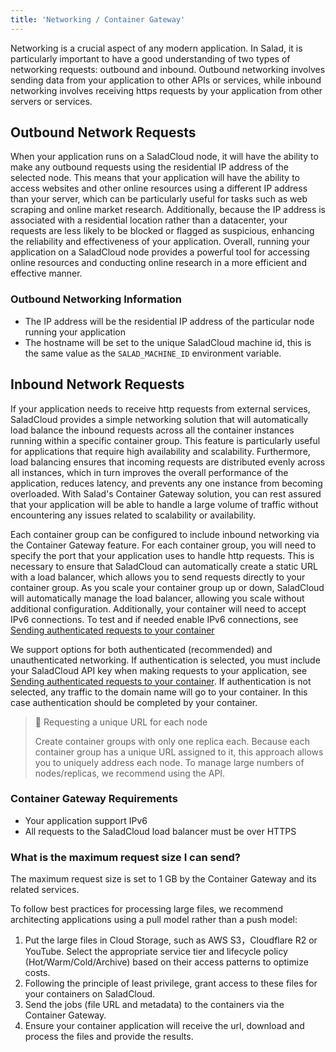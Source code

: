 ```yaml
---
title: 'Networking / Container Gateway'
---
```


Networking is a crucial aspect of any modern application. In Salad, it is particularly important to have a good
understanding of two types of networking requests: outbound and inbound. Outbound networking involves sending data from
your application to other APIs or services, while inbound networking involves receiving https requests by your
application from other servers or services.

## Outbound Network Requests

When your application runs on a SaladCloud node, it will have the ability to make any outbound requests using the
residential IP address of the selected node. This means that your application will have the ability to access websites
and other online resources using a different IP address than your server, which can be particularly useful for tasks
such as web scraping and online market research. Additionally, because the IP address is associated with a residential
location rather than a datacenter, your requests are less likely to be blocked or flagged as suspicious, enhancing the
reliability and effectiveness of your application. Overall, running your application on a SaladCloud node provides a
powerful tool for accessing online resources and conducting online research in a more efficient and effective manner.

### Outbound Networking Information

- The IP address will be the residential IP address of the particular node running your application
- The hostname will be set to the unique SaladCloud machine id, this is the same value as the `SALAD_MACHINE_ID`
  environment variable.

## Inbound Network Requests

If your application needs to receive http requests from external services, SaladCloud provides a simple networking
solution that will automatically load balance the inbound requests across all the container instances running within a
specific container group. This feature is particularly useful for applications that require high availability and
scalability. Furthermore, load balancing ensures that incoming requests are distributed evenly across all instances,
which in turn improves the overall performance of the application, reduces latency, and prevents any one instance from
becoming overloaded. With Salad's Container Gateway solution, you can rest assured that your application will be able to
handle a large volume of traffic without encountering any issues related to scalability or availability.

Each container group can be configured to include inbound networking via the Container Gateway feature. For each
container group, you will need to specify the port that your application uses to handle http requests. This is necessary
to ensure that SaladCloud can automatically create a static URL with a load balancer, which allows you to send requests
directly to your container group. As you scale your container group up or down, SaladCloud will automatically manage the
load balancer, allowing you scale without additional configuration. Additionally, your container will need to accept
IPv6 connections. To test and if needed enable IPv6 connections, see
[Sending authenticated requests to your container](/products/sce/gateway/sending-requests)

We support options for both authenticated (recommended) and unauthenticated networking. If authentication is selected,
you must include your SaladCloud API key when making requests to your application, see
[Sending authenticated requests to your container](/products/sce/gateway/sending-requests). If authentication is not
selected, any traffic to the domain name will go to your container. In this case authentication should be completed by
your container.

> 📘 Requesting a unique URL for each node
>
> Create container groups with only one replica each. Because each container group has a unique URL assigned to it, this
> approach allows you to uniquely address each node. To manage large numbers of nodes/replicas, we recommend using the
> API.

### Container Gateway Requirements

- Your application support IPv6
- All requests to the SaladCloud load balancer must be over HTTPS

### What is the maximum request size I can send?

The maximum request size is set to 1 GB by the Container Gateway and its related services.

To follow best practices for processing large files, we recommend architecting applications using a pull model rather
than a push model:

1. Put the large files in Cloud Storage, such as AWS S3，Cloudflare R2 or YouTube. Select the appropriate service tier
   and lifecycle policy (Hot/Warm/Cold/Archive) based on their access patterns to optimize costs.
2. Following the principle of least privilege, grant access to these files for your containers on SaladCloud.
3. Send the jobs (file URL and metadata) to the containers via the Container Gateway.
4. Ensure your container application will receive the url, download and process the files and provide the results.
